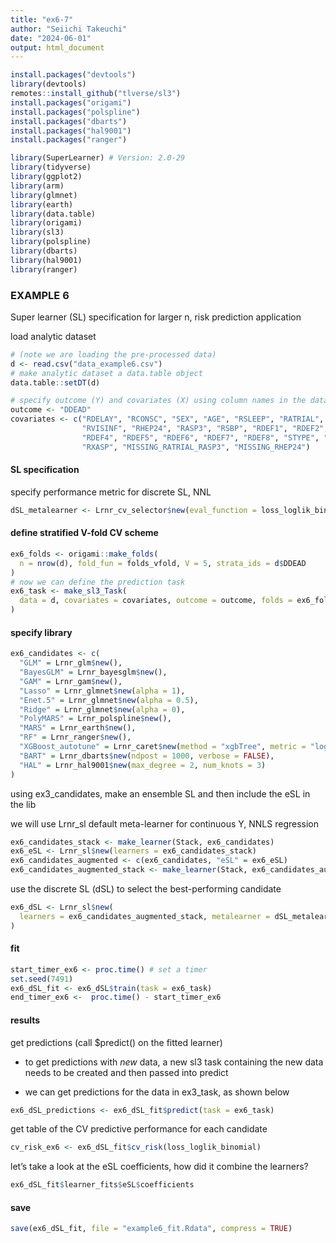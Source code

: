 ```yaml
---
title: "ex6-7"
author: "Seiichi Takeuchi"
date: "2024-06-01"
output: html_document
---
```


```r
install.packages("devtools")
library(devtools)
remotes::install_github("tlverse/sl3")
install.packages("origami")
install.packages("polspline")
install.packages("dbarts")
install.packages("hal9001")
install.packages("ranger")

library(SuperLearner) # Version: 2.0-29
library(tidyverse)
library(ggplot2)
library(arm)
library(glmnet)
library(earth)
library(data.table)
library(origami)
library(sl3)
library(polspline)
library(dbarts)
library(hal9001)
library(ranger)
```

### EXAMPLE 6

Super learner (SL) specification for larger n, risk prediction application

load analytic dataset

```r
# (note we are loading the pre-processed data)
d <- read.csv("data_example6.csv")
# make analytic dataset a data.table object
data.table::setDT(d) 
```

```r
# specify outcome (Y) and covariates (X) using column names in the data
outcome <- "DDEAD"
covariates <- c("RDELAY", "RCONSC", "SEX", "AGE", "RSLEEP", "RATRIAL", "RCT",
                "RVISINF", "RHEP24", "RASP3", "RSBP", "RDEF1", "RDEF2", "RDEF3",
                "RDEF4", "RDEF5", "RDEF6", "RDEF7", "RDEF8", "STYPE", "RXHEP",
                "RXASP", "MISSING_RATRIAL_RASP3", "MISSING_RHEP24")
```

#### SL specification

specify performance metric for discrete SL, NNL

```r
dSL_metalearner <- Lrnr_cv_selector$new(eval_function = loss_loglik_binomial)
```

#### define stratified V-fold CV scheme

```r
ex6_folds <- origami::make_folds(
  n = nrow(d), fold_fun = folds_vfold, V = 5, strata_ids = d$DDEAD
)
# now we can define the prediction task
ex6_task <- make_sl3_Task(
  data = d, covariates = covariates, outcome = outcome, folds = ex6_folds
)
```

#### specify library 

```r
ex6_candidates <- c(
  "GLM" = Lrnr_glm$new(),
  "BayesGLM" = Lrnr_bayesglm$new(),
  "GAM" = Lrnr_gam$new(),
  "Lasso" = Lrnr_glmnet$new(alpha = 1),
  "Enet.5" = Lrnr_glmnet$new(alpha = 0.5),
  "Ridge" = Lrnr_glmnet$new(alpha = 0),
  "PolyMARS" = Lrnr_polspline$new(),
  "MARS" = Lrnr_earth$new(),
  "RF" = Lrnr_ranger$new(),
  "XGBoost_autotune" = Lrnr_caret$new(method = "xgbTree", metric = "log-likeli"),
  "BART" = Lrnr_dbarts$new(ndpost = 1000, verbose = FALSE),
  "HAL" = Lrnr_hal9001$new(max_degree = 2, num_knots = 3)
)
```

using ex3_candidates, make an ensemble SL and then include the eSL in the lib

we will use Lrnr_sl default meta-learner for continuous Y, NNLS regression

```r
ex6_candidates_stack <- make_learner(Stack, ex6_candidates)
ex6_eSL <- Lrnr_sl$new(learners = ex6_candidates_stack)
ex6_candidates_augmented <- c(ex6_candidates, "eSL" = ex6_eSL)
ex6_candidates_augmented_stack <- make_learner(Stack, ex6_candidates_augmented)
```

use the discrete SL (dSL) to select the best-performing candidate

```r
ex6_dSL <- Lrnr_sl$new(
  learners = ex6_candidates_augmented_stack, metalearner = dSL_metalearner
)
```

#### fit

```r
start_timer_ex6 <- proc.time() # set a timer
set.seed(7491)
ex6_dSL_fit <- ex6_dSL$train(task = ex6_task)
end_timer_ex6 <-  proc.time() - start_timer_ex6
```

#### results

get predictions (call $predict() on the fitted learner)

- to get predictions with *new* data, a new sl3 task containing the new data needs to be created and then passed into predict

- we can get predictions for the data in ex3_task, as shown below

```r
ex6_dSL_predictions <- ex6_dSL_fit$predict(task = ex6_task)
```

get table of the CV predictive performance for each candidate

```r
cv_risk_ex6 <- ex6_dSL_fit$cv_risk(loss_loglik_binomial)
```

let's take a look at the eSL coefficients, how did it combine the learners?

```r
ex6_dSL_fit$learner_fits$eSL$coefficients
```

#### save

```r
save(ex6_dSL_fit, file = "example6_fit.Rdata", compress = TRUE)
```
